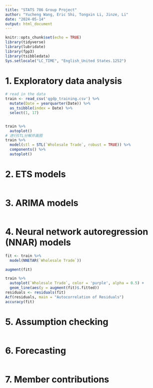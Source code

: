 ---
title: "STATS 786 Group Project"
author: "Yucheng Wang, Eric Shi, Tongxin Li, Jinze, Li"
date: "2024-05-14"
output: html_document
---

```{r setup, include=FALSE}
knitr::opts_chunk$set(echo = TRUE)
library(tidyverse)
library(lubridate)
library(fpp3)
library(tsibbledata)
Sys.setlocale("LC_TIME", "English_United States.1252")
```

# 1. Exploratory data analysis
```{r, warning=FALSE}
# read in the data
train <- read_csv('qgdp_training.csv') %>%
  mutate(Date = yearquarter(Date)) %>%
  as_tsibble(index = Date) %>% 
  select(1, 17)


train %>% 
  autoplot()
# 进行STL分解并画图
train %>%
  model(stl = STL(`Wholesale Trade`, robust = TRUE)) %>%
  components() %>%
  autoplot()
```

# 2. ETS models
```{r}

```


# 3. ARIMA models
```{r}

```

# 4. Neural network autoregression (NNAR) models
```{r, warning=FALSE}

fit <- train %>% 
  model(NNETAR(`Wholesale Trade`))

augment(fit)

train %>% 
  autoplot(`Wholesale Trade`, color = 'purple', alpha = 0.5) +
  geom_line(aes(y = augment(fit)$.fitted))
residuals <- residuals(fit)
Acf(residuals, main = "Autocorrelation of Residuals")
accuracy(fit)

```

# 5. Assumption checking
```{r}

```

# 6. Forecasting
```{r}

```

# 7. Member contributions






